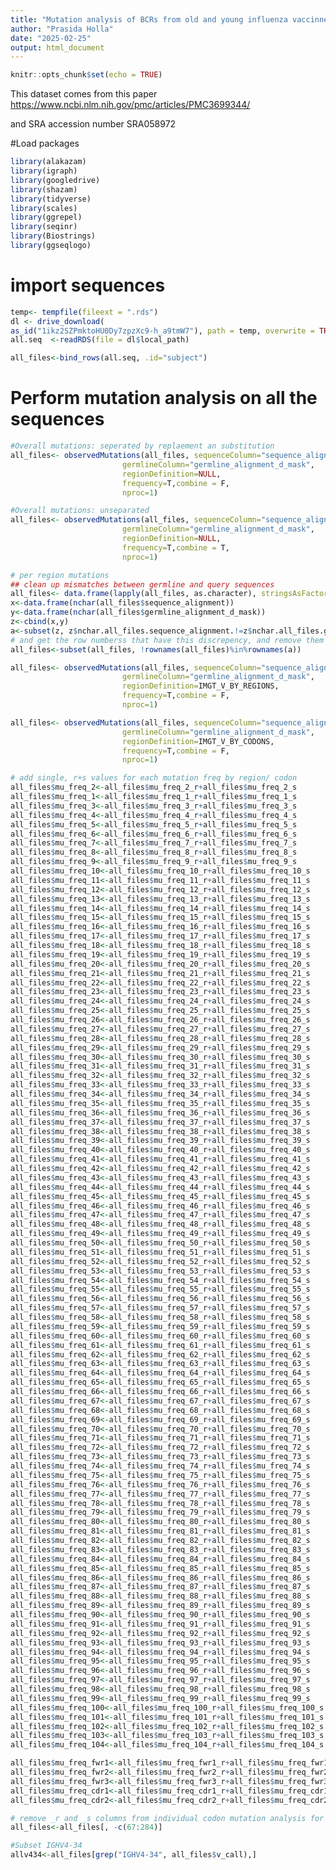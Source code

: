 ```yaml
---
title: "Mutation analysis of BCRs from old and young influenza vaccinnees"
author: "Prasida Holla"
date: "2025-02-25"
output: html_document
---
```


```r
knitr::opts_chunk$set(echo = TRUE)
```

This dataset comes from this paper
<https://www.ncbi.nlm.nih.gov/pmc/articles/PMC3699344/>

and SRA accession number SRA058972

#Load packages
```r
library(alakazam)
library(igraph)
library(googledrive)
library(shazam)
library(tidyverse)
library(scales)
library(ggrepel)
library(seqinr)
library(Biostrings)
library(ggseqlogo)
```

# import sequences
```r
temp<- tempfile(fileext = ".rds")
dl <- drive_download(
as_id("1ikz2SZPmktoHU0Dy7zpzXc9-h_a9tmW7"), path = temp, overwrite = TRUE)
all.seq  <-readRDS(file = dl$local_path)

all_files<-bind_rows(all.seq, .id="subject")
```

# Perform mutation analysis on all the sequences
```r
#Overall mutations: seperated by replaement an substitution
all_files<- observedMutations(all_files, sequenceColumn="sequence_alignment",
                         germlineColumn="germline_alignment_d_mask",
                         regionDefinition=NULL, 
                         frequency=T,combine = F,
                         nproc=1)

#Overall mutations: unseparated
all_files<- observedMutations(all_files, sequenceColumn="sequence_alignment",
                         germlineColumn="germline_alignment_d_mask",
                         regionDefinition=NULL, 
                         frequency=T,combine = T,
                         nproc=1)

# per region mutations
## clean up mismatches between germline and query sequences
all_files<- data.frame(lapply(all_files, as.character), stringsAsFactors=FALSE)
x<-data.frame(nchar(all_files$sequence_alignment))
y<-data.frame(nchar(all_files$germline_alignment_d_mask))
z<-cbind(x,y)
a<-subset(z, z$nchar.all_files.sequence_alignment.!=z$nchar.all_files.germline_alignment_d_mask.)
# and get the row numberss that have this discrepency, and remove them
all_files<-subset(all_files, !rownames(all_files)%in%rownames(a))

all_files<- observedMutations(all_files, sequenceColumn="sequence_alignment",
                         germlineColumn="germline_alignment_d_mask",
                         regionDefinition=IMGT_V_BY_REGIONS,
                         frequency=T,combine = F,
                         nproc=1)

all_files<- observedMutations(all_files, sequenceColumn="sequence_alignment",
                         germlineColumn="germline_alignment_d_mask",
                         regionDefinition=IMGT_V_BY_CODONS,
                         frequency=T,combine = F,
                         nproc=1)

# add single, r+s values for each mutation freq by region/ codon
all_files$mu_freq_2<-all_files$mu_freq_2_r+all_files$mu_freq_2_s
all_files$mu_freq_1<-all_files$mu_freq_1_r+all_files$mu_freq_1_s
all_files$mu_freq_3<-all_files$mu_freq_3_r+all_files$mu_freq_3_s
all_files$mu_freq_4<-all_files$mu_freq_4_r+all_files$mu_freq_4_s
all_files$mu_freq_5<-all_files$mu_freq_5_r+all_files$mu_freq_5_s
all_files$mu_freq_6<-all_files$mu_freq_6_r+all_files$mu_freq_6_s
all_files$mu_freq_7<-all_files$mu_freq_7_r+all_files$mu_freq_7_s
all_files$mu_freq_8<-all_files$mu_freq_8_r+all_files$mu_freq_8_s
all_files$mu_freq_9<-all_files$mu_freq_9_r+all_files$mu_freq_9_s
all_files$mu_freq_10<-all_files$mu_freq_10_r+all_files$mu_freq_10_s
all_files$mu_freq_11<-all_files$mu_freq_11_r+all_files$mu_freq_11_s
all_files$mu_freq_12<-all_files$mu_freq_12_r+all_files$mu_freq_12_s
all_files$mu_freq_13<-all_files$mu_freq_13_r+all_files$mu_freq_13_s
all_files$mu_freq_14<-all_files$mu_freq_14_r+all_files$mu_freq_14_s
all_files$mu_freq_15<-all_files$mu_freq_15_r+all_files$mu_freq_15_s
all_files$mu_freq_16<-all_files$mu_freq_16_r+all_files$mu_freq_16_s
all_files$mu_freq_17<-all_files$mu_freq_17_r+all_files$mu_freq_17_s
all_files$mu_freq_18<-all_files$mu_freq_18_r+all_files$mu_freq_18_s
all_files$mu_freq_19<-all_files$mu_freq_19_r+all_files$mu_freq_19_s
all_files$mu_freq_20<-all_files$mu_freq_20_r+all_files$mu_freq_20_s
all_files$mu_freq_21<-all_files$mu_freq_21_r+all_files$mu_freq_21_s
all_files$mu_freq_22<-all_files$mu_freq_22_r+all_files$mu_freq_22_s
all_files$mu_freq_23<-all_files$mu_freq_23_r+all_files$mu_freq_23_s
all_files$mu_freq_24<-all_files$mu_freq_24_r+all_files$mu_freq_24_s
all_files$mu_freq_25<-all_files$mu_freq_25_r+all_files$mu_freq_25_s
all_files$mu_freq_26<-all_files$mu_freq_26_r+all_files$mu_freq_26_s
all_files$mu_freq_27<-all_files$mu_freq_27_r+all_files$mu_freq_27_s
all_files$mu_freq_28<-all_files$mu_freq_28_r+all_files$mu_freq_28_s
all_files$mu_freq_29<-all_files$mu_freq_29_r+all_files$mu_freq_29_s
all_files$mu_freq_30<-all_files$mu_freq_30_r+all_files$mu_freq_30_s
all_files$mu_freq_31<-all_files$mu_freq_31_r+all_files$mu_freq_31_s
all_files$mu_freq_32<-all_files$mu_freq_32_r+all_files$mu_freq_32_s
all_files$mu_freq_33<-all_files$mu_freq_33_r+all_files$mu_freq_33_s
all_files$mu_freq_34<-all_files$mu_freq_34_r+all_files$mu_freq_34_s
all_files$mu_freq_35<-all_files$mu_freq_35_r+all_files$mu_freq_35_s
all_files$mu_freq_36<-all_files$mu_freq_36_r+all_files$mu_freq_36_s
all_files$mu_freq_37<-all_files$mu_freq_37_r+all_files$mu_freq_37_s
all_files$mu_freq_38<-all_files$mu_freq_38_r+all_files$mu_freq_38_s
all_files$mu_freq_39<-all_files$mu_freq_39_r+all_files$mu_freq_39_s
all_files$mu_freq_40<-all_files$mu_freq_40_r+all_files$mu_freq_40_s
all_files$mu_freq_41<-all_files$mu_freq_41_r+all_files$mu_freq_41_s
all_files$mu_freq_42<-all_files$mu_freq_42_r+all_files$mu_freq_42_s
all_files$mu_freq_43<-all_files$mu_freq_43_r+all_files$mu_freq_43_s
all_files$mu_freq_44<-all_files$mu_freq_44_r+all_files$mu_freq_44_s
all_files$mu_freq_45<-all_files$mu_freq_45_r+all_files$mu_freq_45_s
all_files$mu_freq_46<-all_files$mu_freq_46_r+all_files$mu_freq_46_s
all_files$mu_freq_47<-all_files$mu_freq_47_r+all_files$mu_freq_47_s
all_files$mu_freq_48<-all_files$mu_freq_48_r+all_files$mu_freq_48_s
all_files$mu_freq_49<-all_files$mu_freq_49_r+all_files$mu_freq_49_s
all_files$mu_freq_50<-all_files$mu_freq_50_r+all_files$mu_freq_50_s
all_files$mu_freq_51<-all_files$mu_freq_51_r+all_files$mu_freq_51_s
all_files$mu_freq_52<-all_files$mu_freq_52_r+all_files$mu_freq_52_s
all_files$mu_freq_53<-all_files$mu_freq_53_r+all_files$mu_freq_53_s
all_files$mu_freq_54<-all_files$mu_freq_54_r+all_files$mu_freq_54_s
all_files$mu_freq_55<-all_files$mu_freq_55_r+all_files$mu_freq_55_s
all_files$mu_freq_56<-all_files$mu_freq_56_r+all_files$mu_freq_56_s
all_files$mu_freq_57<-all_files$mu_freq_57_r+all_files$mu_freq_57_s
all_files$mu_freq_58<-all_files$mu_freq_58_r+all_files$mu_freq_58_s
all_files$mu_freq_59<-all_files$mu_freq_59_r+all_files$mu_freq_59_s
all_files$mu_freq_60<-all_files$mu_freq_60_r+all_files$mu_freq_60_s
all_files$mu_freq_61<-all_files$mu_freq_61_r+all_files$mu_freq_61_s
all_files$mu_freq_62<-all_files$mu_freq_62_r+all_files$mu_freq_62_s
all_files$mu_freq_63<-all_files$mu_freq_63_r+all_files$mu_freq_63_s
all_files$mu_freq_64<-all_files$mu_freq_64_r+all_files$mu_freq_64_s
all_files$mu_freq_65<-all_files$mu_freq_65_r+all_files$mu_freq_65_s
all_files$mu_freq_66<-all_files$mu_freq_66_r+all_files$mu_freq_66_s
all_files$mu_freq_67<-all_files$mu_freq_67_r+all_files$mu_freq_67_s
all_files$mu_freq_68<-all_files$mu_freq_68_r+all_files$mu_freq_68_s
all_files$mu_freq_69<-all_files$mu_freq_69_r+all_files$mu_freq_69_s
all_files$mu_freq_70<-all_files$mu_freq_70_r+all_files$mu_freq_70_s
all_files$mu_freq_71<-all_files$mu_freq_71_r+all_files$mu_freq_71_s
all_files$mu_freq_72<-all_files$mu_freq_72_r+all_files$mu_freq_72_s
all_files$mu_freq_73<-all_files$mu_freq_73_r+all_files$mu_freq_73_s
all_files$mu_freq_74<-all_files$mu_freq_74_r+all_files$mu_freq_74_s
all_files$mu_freq_75<-all_files$mu_freq_75_r+all_files$mu_freq_75_s
all_files$mu_freq_76<-all_files$mu_freq_76_r+all_files$mu_freq_76_s
all_files$mu_freq_77<-all_files$mu_freq_77_r+all_files$mu_freq_77_s
all_files$mu_freq_78<-all_files$mu_freq_78_r+all_files$mu_freq_78_s
all_files$mu_freq_79<-all_files$mu_freq_79_r+all_files$mu_freq_79_s
all_files$mu_freq_80<-all_files$mu_freq_80_r+all_files$mu_freq_80_s
all_files$mu_freq_81<-all_files$mu_freq_81_r+all_files$mu_freq_81_s
all_files$mu_freq_82<-all_files$mu_freq_82_r+all_files$mu_freq_82_s
all_files$mu_freq_83<-all_files$mu_freq_83_r+all_files$mu_freq_83_s
all_files$mu_freq_84<-all_files$mu_freq_84_r+all_files$mu_freq_84_s
all_files$mu_freq_85<-all_files$mu_freq_85_r+all_files$mu_freq_85_s
all_files$mu_freq_86<-all_files$mu_freq_86_r+all_files$mu_freq_86_s
all_files$mu_freq_87<-all_files$mu_freq_87_r+all_files$mu_freq_87_s
all_files$mu_freq_88<-all_files$mu_freq_88_r+all_files$mu_freq_88_s
all_files$mu_freq_89<-all_files$mu_freq_89_r+all_files$mu_freq_89_s
all_files$mu_freq_90<-all_files$mu_freq_90_r+all_files$mu_freq_90_s
all_files$mu_freq_91<-all_files$mu_freq_91_r+all_files$mu_freq_91_s
all_files$mu_freq_92<-all_files$mu_freq_92_r+all_files$mu_freq_92_s
all_files$mu_freq_93<-all_files$mu_freq_93_r+all_files$mu_freq_93_s
all_files$mu_freq_94<-all_files$mu_freq_94_r+all_files$mu_freq_94_s
all_files$mu_freq_95<-all_files$mu_freq_95_r+all_files$mu_freq_95_s
all_files$mu_freq_96<-all_files$mu_freq_96_r+all_files$mu_freq_96_s
all_files$mu_freq_97<-all_files$mu_freq_97_r+all_files$mu_freq_97_s
all_files$mu_freq_98<-all_files$mu_freq_98_r+all_files$mu_freq_98_s
all_files$mu_freq_99<-all_files$mu_freq_99_r+all_files$mu_freq_99_s
all_files$mu_freq_100<-all_files$mu_freq_100_r+all_files$mu_freq_100_s
all_files$mu_freq_101<-all_files$mu_freq_101_r+all_files$mu_freq_101_s
all_files$mu_freq_102<-all_files$mu_freq_102_r+all_files$mu_freq_102_s
all_files$mu_freq_103<-all_files$mu_freq_103_r+all_files$mu_freq_103_s
all_files$mu_freq_104<-all_files$mu_freq_104_r+all_files$mu_freq_104_s

all_files$mu_freq_fwr1<-all_files$mu_freq_fwr1_r+all_files$mu_freq_fwr1_s
all_files$mu_freq_fwr2<-all_files$mu_freq_fwr2_r+all_files$mu_freq_fwr2_s
all_files$mu_freq_fwr3<-all_files$mu_freq_fwr3_r+all_files$mu_freq_fwr3_s
all_files$mu_freq_cdr1<-all_files$mu_freq_cdr1_r+all_files$mu_freq_cdr1_s
all_files$mu_freq_cdr2<-all_files$mu_freq_cdr2_r+all_files$mu_freq_cdr2_s

# remove _r and _s columns from individual codon mutation analysis for clarity
all_files<-all_files[, -c(67:284)]

#Subset IGHV4-34
allv434<-all_files[grep("IGHV4-34", all_files$v_call),]
```

